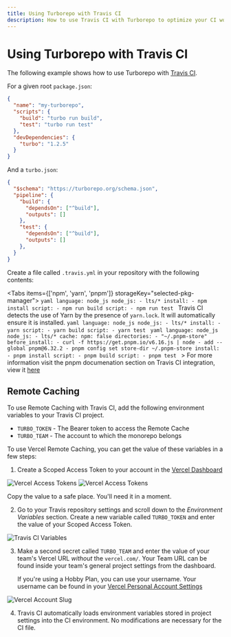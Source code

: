 ```yaml
---
title: Using Turborepo with Travis CI
description: How to use Travis CI with Turborepo to optimize your CI workflow
---
```



# Using Turborepo with Travis CI

The following example shows how to use Turborepo with [Travis CI](https://www.travis-ci.com/).

For a given root `package.json`:

```json
{
  "name": "my-turborepo",
  "scripts": {
    "build": "turbo run build",
    "test": "turbo run test"
  },
  "devDependencies": {
    "turbo": "1.2.5"
  }
}
```

And a `turbo.json`:

```json
{
  "$schema": "https://turborepo.org/schema.json",
  "pipeline": {
    "build": {
      "dependsOn": ["^build"],
      "outputs": []
    },
    "test": {
      "dependsOn": ["^build"],
      "outputs": []
    },
  }
}
```

Create a file called `.travis.yml` in your repository with the following contents:

<Tabs items={['npm', 'yarn', 'pnpm']} storageKey="selected-pkg-manager">
  <Tab>
    ```yaml
    language: node_js
    node_js:
      - lts/*
    install:
      - npm install
    script:
      - npm run build
    script:
      - npm run test
    ```
  </Tab>
    <Tab>
      Travis CI detects the use of Yarn by the presence of `yarn.lock`. It will automatically ensure it is installed.
      ```yaml
      language: node_js
      node_js:
        - lts/*
      install:
        - yarn
      script:
        - yarn build
      script:
        - yarn test
      ```
  </Tab>
    <Tab>
      ```yaml
      language: node_js
      node_js:
        - lts/*
      cache:
        npm: false
        directories:
          - "~/.pnpm-store"
      before_install:
        - curl -f https://get.pnpm.io/v6.16.js | node - add --global pnpm@6.32.2
        - pnpm config set store-dir ~/.pnpm-store
      install:
        - pnpm install
      script:
        - pnpm build
      script:
        - pnpm test
      ```
      > For more information visit the pnpm documenation section on Travis CI integration, view it [here](https://pnpm.io/continuous-integration#travis)
  </Tab>
</Tabs>

## Remote Caching

To use Remote Caching with Travis CI, add the following environment variables to your Travis CI project.

- `TURBO_TOKEN` - The Bearer token to access the Remote Cache
- `TURBO_TEAM` - The account to which the monorepo belongs

To use Vercel Remote Caching, you can get the value of these variables in a few steps:

1. Create a Scoped Access Token to your account in the [Vercel Dashboard](https://vercel.com/account/tokens)

![Vercel Access Tokens](/images/docs/vercel-tokens.png)
![Vercel Access Tokens](/images/docs/vercel-create-token.png)

Copy the value to a safe place. You'll need it in a moment.

2. Go to your Travis repository settings and scroll down to the _Environment Variables_ section. Create a new variable called `TURBO_TOKEN` and enter the value of your Scoped Access Token.

![Travis CI Variables](/images/docs/travis-ci-environment-variables.png)

3. Make a second secret called `TURBO_TEAM` and enter the value of your team's Vercel URL _without_ the `vercel.com/`. Your Team URL can be found inside your team's general project settings from the dashboard.

   If you're using a Hobby Plan, you can use your username. Your username can be found in your [Vercel Personal Account Settings](https://vercel.com/account)

![Vercel Account Slug](/images/docs/vercel-slug.png)

4. Travis CI automatically loads environment variables stored in project settings into the CI environment. No modifications are necessary for the CI file.
